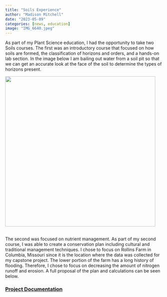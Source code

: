 ```yaml
---
title: "Soils Experience"
author: "Madison Mitchell"
date: "2023-05-09"
categories: [news, education]
image: "IMG_6640.jpeg"
---
```


As part of my Plant Science education, I had the opportunity to take two Soils courses. The first was an introductory course that focused on how soils are formed, the classification of horizons and orders, and a hands-on lab section. In the image below I am bailing out water from a soil pit so that we can get an accurate look at the face of the soil to determine the types of horizons present.

![](IMG_6640.jpeg){fig-align="center" width="5in"}

\
The second was focused on nutrient management. As part of my second course, I was able to create a conservation plan including cultural and traditional management techniques. I chose to focus on Rollins Farm in Columbia, Missouri since it is the location where the data was collected for my capstone project. The lower portion of the farm has a long history of flooding. Therefore, I chose to focus on decreasing the amount of nitrogen runoff and erosion. A full proposal of the plan and calculations can be seen below.

### [Project Documentation](https://drive.google.com/drive/folders/1KtGkRWlJ7FibUsxRTL3e3yL2Psebmrm6?usp=sharing)
